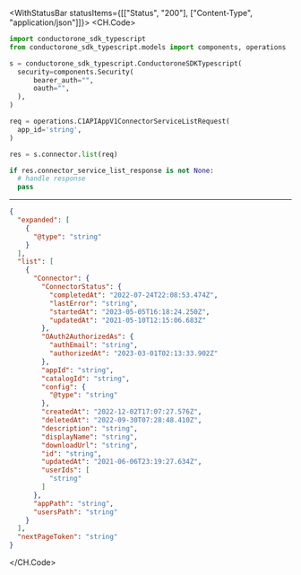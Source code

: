

<WithStatusBar statusItems={[["Status", "200"], ["Content-Type", "application/json"]]}>
  <CH.Code>
  ```python List.py
  import conductorone_sdk_typescript
from conductorone_sdk_typescript.models import components, operations

s = conductorone_sdk_typescript.ConductoroneSDKTypescript(
    security=components.Security(
        bearer_auth="",
        oauth="",
    ),
)

req = operations.C1APIAppV1ConnectorServiceListRequest(
    app_id='string',
)

res = s.connector.list(req)

if res.connector_service_list_response is not None:
    # handle response
    pass
  ```
  ---

  ```json Example Response
  {
    "expanded": [
      {
        "@type": "string"
      }
    ],
    "list": [
      {
        "Connector": {
          "ConnectorStatus": {
            "completedAt": "2022-07-24T22:08:53.474Z",
            "lastError": "string",
            "startedAt": "2023-05-05T16:18:24.250Z",
            "updatedAt": "2021-05-10T12:15:06.683Z"
          },
          "OAuth2AuthorizedAs": {
            "authEmail": "string",
            "authorizedAt": "2023-03-01T02:13:33.902Z"
          },
          "appId": "string",
          "catalogId": "string",
          "config": {
            "@type": "string"
          },
          "createdAt": "2022-12-02T17:07:27.576Z",
          "deletedAt": "2022-09-30T07:28:48.410Z",
          "description": "string",
          "displayName": "string",
          "downloadUrl": "string",
          "id": "string",
          "updatedAt": "2021-06-06T23:19:27.634Z",
          "userIds": [
            "string"
          ]
        },
        "appPath": "string",
        "usersPath": "string"
      }
    ],
    "nextPageToken": "string"
  }
  ```
  </CH.Code>
</WithStatusBar>
